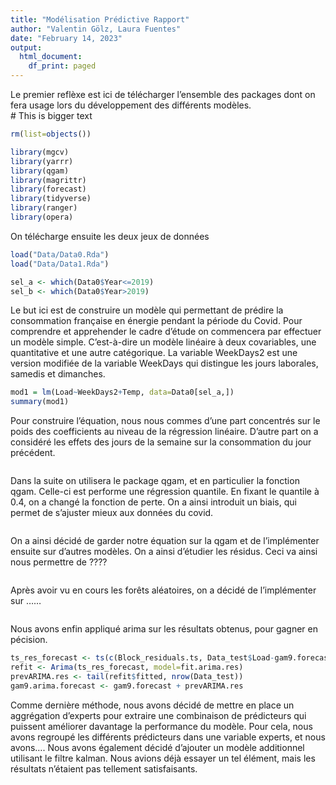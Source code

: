 ```yaml
---
title: "Modélisation Prédictive Rapport"
author: "Valentin Gölz, Laura Fuentes"
date: "February 14, 2023"
output:
  html_document:
    df_print: paged
---
```


Le premier reflèxe est ici de télécharger l'ensemble des packages dont on fera usage lors du développement des différents modèles.  
# This is bigger text
```r
rm(list=objects())

library(mgcv)
library(yarrr)
library(qgam)
library(magrittr)
library(forecast)
library(tidyverse)
library(ranger)
library(opera)
```

On télécharge ensuite les deux jeux de données
```r
load("Data/Data0.Rda")
load("Data/Data1.Rda")

sel_a <- which(Data0$Year<=2019)
sel_b <- which(Data0$Year>2019)

```

Le but ici est de construire un modèle qui permettant de prédire la consommation française en énergie pendant la période du Covid. 
Pour comprendre et apprehender le cadre d'étude on commencera par effectuer un modèle simple. C'est-à-dire un modèle linéaire à deux covariables, une quantitative et une autre catégorique. La variable WeekDays2 est une version modifiée de la variable WeekDays qui distingue les jours laborales, samedis et dimanches. 
```r
mod1 = lm(Load~WeekDays2+Temp, data=Data0[sel_a,])
summary(mod1)
```
Pour construire l'équation, nous nous commes d'une part concentrés sur le poids des coefficients au niveau de la régression linéaire. D'autre part on a considéré les effets des jours de la semaine sur la consommation du jour précédent. 
```r

```

Dans la suite on utilisera le package qgam, et en particulier la fonction qgam. Celle-ci est performe une régression quantile. En fixant le quantile à 0.4, on a changé la fonction de perte. On a ainsi introduit un biais, qui permet de s'ajuster mieux aux données du covid.  
```r

```

On a ainsi décidé de garder notre équation sur la qgam et de l'implémenter ensuite sur d'autres modèles. On a ainsi d'étudier les résidus. Ceci va ainsi nous permettre de ????
```r

```

Après avoir vu en cours les forêts aléatoires, on a décidé de l'implémenter sur ......
```r

```
Nous avons enfin appliqué arima sur les résultats obtenus, pour gagner en pécision. 
```r
ts_res_forecast <- ts(c(Block_residuals.ts, Data_test$Load-gam9.forecast),  frequency= 7)
refit <- Arima(ts_res_forecast, model=fit.arima.res)
prevARIMA.res <- tail(refit$fitted, nrow(Data_test))
gam9.arima.forecast <- gam9.forecast + prevARIMA.res
```

Comme dernière méthode, nous avons décidé de mettre en place un aggrégation d'experts pour extraire une combinaison de prédicteurs qui puissent améliorer davantage la performance du modèle. Pour cela, nous avons regroupé les différents prédicteurs dans une variable experts, et nous avons....
Nous avons également décidé d'ajouter un modèle additionnel utilisant le filtre kalman. Nous avions déjà essayer un tel élément, mais les résultats n'étaient pas tellement satisfaisants.  


